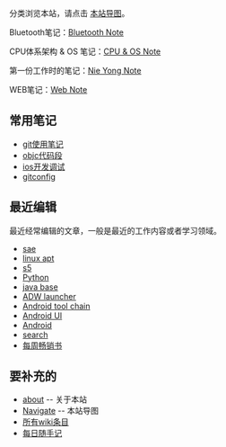 
分类浏览本站，请点击 [[Navigate|本站导图]]。

Bluetooth笔记：[[wiki_ble/|Bluetooth Note]]

CPU体系架构 & OS 笔记：[[wiki_cpu/|CPU & OS Note]]

第一份工作时的笔记：[[wiki_ny/|Nie Yong Note]]

WEB笔记：[[wiki_web/|Web Note]]

== 常用笔记 ==
* [[git使用笔记]]
* [[objc代码段]]
* [[ios开发调试]]
* [[gitconfig]]


== 最近编辑 ==
最近经常编辑的文章，一般是最近的工作内容或者学习领域。
* [[sae]]
* [[linux apt]]
* [[s5]]
* [[Python]]
* [[java base]]
* [[ADW launcher]]
* [[Android tool chain]]
* [[Android UI]]
* [[Android]]
* [[search]]
* [[每周畅销书]]


== 要补充的 ==
* [[about]] -- 关于本站
* [[Navigate]] -- 本站导图
* [[wikiword|所有wiki条目]]
* [[diary/diary|每日随手记]]
